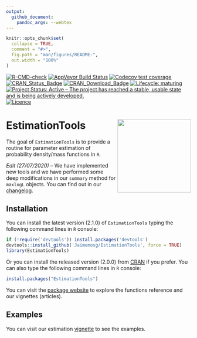 ```yaml
---
output:
  github_document:
    pandoc_args: --webtex
---
```


<!-- README.md is generated from README.Rmd. Please edit that file -->

```r
knitr::opts_chunk$set(
  collapse = TRUE,
  comment = "#>",
  fig.path = "man/figures/README-",
  out.width = "100%"
)
```

<!-- badges: start -->
[![R-CMD-check](https://github.com/Jaimemosg/EstimationTools/workflows/R-CMD-check/badge.svg)](https://github.com/Jaimemosg/EstimationTools/actions)
[![AppVeyor Build Status](https://ci.appveyor.com/api/projects/status/github/Jaimemosg/EstimationTools?branch=master&svg=true)](https://ci.appveyor.com/project/Jaimemosg/EstimationTools)
[![Codecov test coverage](https://codecov.io/gh/Jaimemosg/EstimationTools/branch/master/graph/badge.svg)](https://codecov.io/gh/Jaimemosg/EstimationTools?branch=master)
[![CRAN\_Status\_Badge](http://www.r-pkg.org/badges/version-ago/EstimationTools)](https://cran.r-project.org/package=EstimationTools)
[![CRAN\_Download\_Badge](http://cranlogs.r-pkg.org/badges/EstimationTools)](https://cran.r-project.org/package=EstimationTools) 
[![Lifecycle: maturing](https://img.shields.io/badge/lifecycle-maturing-blue.svg)](https://lifecycle.r-lib.org/articles/stages.html#maturing)
[![Project Status: Active – The project has reached a stable, usable state and is being actively developed.](https://www.repostatus.org/badges/latest/active.svg)](https://www.repostatus.org/#active)
[![Licence](https://img.shields.io/badge/licence-GPL--3-blue.svg)](https://www.gnu.org/licenses/gpl-3.0.en.html)

<!-- [![Travis build status](https://travis-ci.org/Jaimemosg/EstimationTools.svg?branch=master)](https://travis-ci.org/Jaimemosg/EstimationTools) -->
<!-- [![Dependencies](https://tinyverse.netlify.com/badge/EstimationTools)](https://cran.r-project.org/package=EstimationTools) -->

<!-- badges: end -->

# EstimationTools <img src="man/figure/ETLogo.png" align="right" height="200" align="right"/>

The goal of `EstimationTools` is to provide a routine for parameter estimation of probability density/mass functions in `R`.

_Edit (27/07/2020)_ -- We have implemented new tools and we have performed some deep modifications in our `summary` method for `maxlogL` objects. You can find out in our [changelog](https://jaimemosg.github.io/EstimationTools/news/index.html).

## Installation

You can install the latest version (2.1.0) of `EstimationTools` typing the following command lines
in `R` console:

``` r
if (!require('devtools')) install.packages('devtools')
devtools::install_github('Jaimemosg/EstimationTools', force = TRUE)
library(EstimationTools)
```

Or you can install the released version (2.0.0) from  [CRAN](https://cran.r-project.org/package=EstimationTools) if you prefer. You can also type the following command lines
in `R` console:

```r
install.packages("EstimationTools")
```

You can visit the [package website](https://Jaimemosg.github.io/EstimationTools/) to explore the functions reference and our vignettes (articles).

## Examples
You can visit our estimation [vignette](https://jaimemosg.github.io/EstimationTools/articles/Examples.html) to see the examples.

